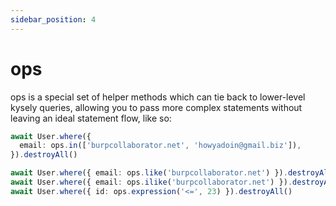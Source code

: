 ```yaml
---
sidebar_position: 4
---
```


# ops

ops is a special set of helper methods which can tie back to lower-level kysely queries, allowing you to pass more complex statements without leaving an ideal statement flow, like so:

```ts
await User.where({
  email: ops.in(['burpcollaborator.net', 'howyadoin@gmail.biz']),
}).destroyAll()

await User.where({ email: ops.like('burpcollaborator.net') }).destroyAll()
await User.where({ email: ops.ilike('burpcollaborator.net') }).destroyAll()
await User.where({ id: ops.expression('<=', 23) }).destroyAll()
```
